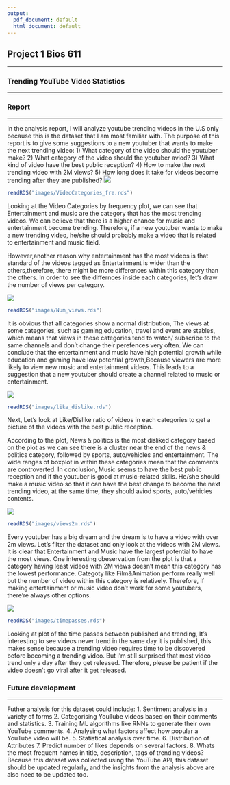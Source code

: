```yaml
---
output:
  pdf_document: default
  html_document: default
---
```

## Project 1 Bios 611
***
### Trending YouTube Video Statistics
***
### Report 
***

In the analysis report, I will analyze youtube trending videos in the U.S only because this is the dataset that I am most familiar with. The purpose of this report is to give some suggestions to a new youtuber that wants to make the next trending video: 
1) What category of the video should the youtuber make? 
2) What category of the video should the youtuber aviod? 
3) What kind of video have the best public reception?
4) How to make the next trending video with 2M views?
5) How long does it take for videos become trending after they are published? 
<img src="images/VideoCategories_fre.png">


```r
readRDS("images/VideoCategories_fre.rds")
```
Looking at the Video Categories by frequency plot, we can see that Entertainment and music are the category that has the most trending videos. We can believe that there is a higher chance for music and entertainment become trending. Therefore, if a new youtuber wants to make a new trending video, he/she should probably make a video that is related to entertainment and music field.


However,another reason why entertainment has the most videos is that standard of the videos tagged as Entertainment is wider than the others,therefore, there might be more differences within this category than the others. In order to see the differnces inside each categories, let's draw the number of views per category. 

<img src="images/Num_views.png">
```r
readRDS("images/Num_views.rds")
```

It is obvious that all categories show a normal distribution, The views at some categories, such as gaming,education, travel and event are stables, which means that views in these categories tend to watch/ subscribe to the same channels and don't change their perefences very often. We can conclude that the entertainment and music have high potential growth while education and gaming have low potential growth,Because viewers are more likely to view new music and entertainment videos. This leads to a suggestion that a new youtuber should create a channel related to music or entertainment.   

<img src="images/like_dislike.png">
```r
readRDS("images/like_dislike.rds")
```

Next, Let's look at Like/Dislike ratio of videos in each categories to get a picture of the videos with the best public reception. 

According to the plot, News & politics is the most disliked category based on the plot as we can see there is a cluster near the end of the news & politics category, followed by sports, auto/vehicles and entertainment. The wide ranges of boxplot in within these categories mean that the comments are controverted. In conclusion, Music seems to have the best public reception and if the youtuber is good at music-related skills. He/she should make a music video so that it can have the best change to become the next trending video, at the same time, they should aviod sports, auto/vehicles contents.

<img src="images/views2m.png">
```r
readRDS("images/views2m.rds")
```

Every youtuber has a big dream and the dream is to have a video with over 2m views. Let's filter the dataset and only look at the videos with 2M views.
It is clear that Entertainment and Music have the largest potential to have the most views. One interesting obeservation from the plot is that a category having least videos with 2M views doesn't mean this category has the lowest performance. Categoty like Film&Animation perform really well but the number of video within this category is relatively. Therefore, if making entertainment or music video don't work for some youtubers, there're always other options. 

<img src="images/timepasses.png">
```r
readRDS("images/timepasses.rds")
```


Looking at plot of the time passes between published and trending, It's interesting to see videos never trend in the same day it is published, this makes sense because a trending video requires time to be discovered before becoming a trending video. But I'm still surprised that most video trend only a day after they get released. Therefore, please be patient if the video doesn't go viral after it get released.  

### Future development 
***
Futher analysis for this dataset could include:
1. Sentiment analysis in a variety of forms
2. Categorising YouTube videos based on their comments and statistics.
3. Training ML algorithms like RNNs to generate their own YouTube comments.
4. Analysing what factors affect how popular a YouTube video will be.
5. Statistical analysis over time.
6. Distribution of Attributes
7. Predict number of likes depends on several factors. 
8. Whats the most frequent names in title, description, tags of trending videos? 
Because this dataset was collected using the YouTube API, this dataset should be updated regularly, and the insights from the analysis above are also need to be updated too. 

